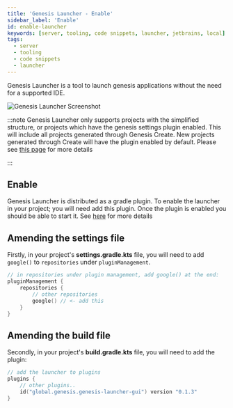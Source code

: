 ```yaml
---
title: 'Genesis Launcher - Enable'
sidebar_label: 'Enable'
id: enable-launcher
keywords: [server, tooling, code snippets, launcher, jetbrains, local]
tags:
  - server
  - tooling
  - code snippets
  - launcher
---
```


Genesis Launcher is a tool to launch genesis applications without the need for a supported IDE.

![Genesis Launcher Screenshot](/img/genesis-launcher/genesis-launcher-empty.png)

:::note
Genesis Launcher only supports projects with the simplified structure,
or projects which have the genesis settings plugin enabled.
This will include all projects generated through Genesis Create.
New projects generated through Create will have the plugin enabled by default.
Please see [this page](/operations/project-structure/introduction/) for more details

:::

## Enable

Genesis Launcher is distributed as a gradle plugin.
To enable the launcher in your project; you will need add this plugin.
Once the plugin is enabled you should be able to start it.
See [here](../running-launcher) for more details

## Amending the settings file

Firstly, in your project's **settings.gradle.kts** file, you will need to add `google()` to `repositories` under `pluginManagement`.

```kotlin
// in repositories under plugin management, add google() at the end:
pluginManagement {
    repositories {
        // other repositories
        google() // <- add this
    }
}
```

## Amending the build file

Secondly, in your project's **build.gradle.kts** file, you will need to add the plugin:

```kotlin
// add the launcher to plugins
plugins {
    // other plugins..
    id("global.genesis.genesis-launcher-gui") version "0.1.3"
}
```
